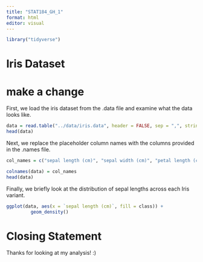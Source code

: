 ```yaml
---
title: "STAT184_GH_1"
format: html
editor: visual
---
```


```r
library("tidyverse")
```

# Iris Dataset
# make a change

First, we load the iris dataset from the .data file and examine what the data looks like.

```r
data = read.table("../data/iris.data", header = FALSE, sep = ",", stringsAsFactors = TRUE)
head(data)
```

Next, we replace the placeholder column names with the columns provided in the .names file.

```r
col_names = c("sepal length (cm)", "sepal width (cm)", "petal length (cm)", "petal width (cm)", "class")

colnames(data) = col_names
head(data)

```

Finally, we briefly look at the distribution of sepal lengths across each Iris variant.

```r
ggplot(data, aes(x = `sepal length (cm)`, fill = class)) +
         geom_density()
```

# Closing Statement

Thanks for looking at my analysis! :)
